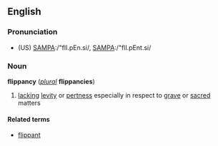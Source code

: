 ==English==
===Pronunciation===
*(US) [[Pronunciation guide|SAMPA]]:/"flI.pEn.si/, [[Pronunciation guide|SAMPA]]:/"flI.pEnt.si/

===Noun===
'''flippancy''' (''[[plural]]'' '''flippancies''')

#[[lack]]ing [[levity]] or [[pert]]ness especially in respect to [[grave]] or [[sacred]] matters

====Related terms====
*[[flippant]]